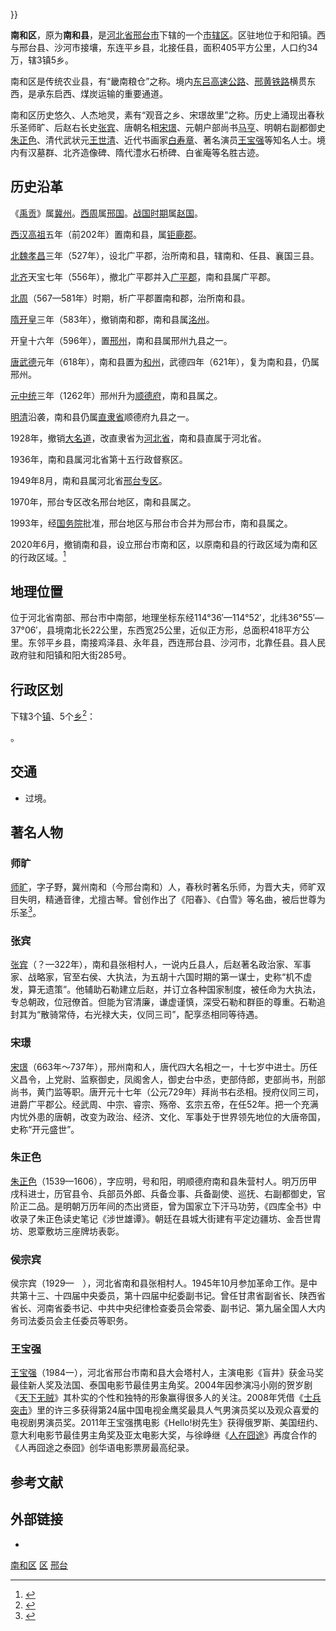 {{refimprove|time=2020-05-20}}{{更新|time={{<includeonly>subst:</includeonly>#time:c}}}}{{Infobox China County
| county = 南和区
| usedname = 南和县
| nameorigin = 
| Photo = 
| Photoname = 
| map = 
| map_caption = 
| Belong = [[河北省|河北省]][[邢台市|邢台市]]
| Types = [[市辖区|市辖区]]
| admincode =  
| founded = 
| seat = [[和阳镇|和阳镇]]
| officerTitle = 
| officer = 
| officerTitle2 = 
| officer2 = 
| division = 
| town = 
| township = 
| subdistrict = 
| dialect = 
| post code = 054400
| phone code = 319 
| coordinate = 
| area = 418
| area land = 
| area water = 
| census yr = 
| pop = 32万人
| density =  
| GDP = 
| GDP_as_of = 
| GDPPC = 
| carlicense = 冀E
| web = www.nhxzf.gov.cn
| web_title = 南和区政府网
}}

'''南和区'''，原为'''南和县'''，是[[河北省|河北省]][[邢台市|邢台市]]下辖的一个[[市辖区|市辖区]]。区驻地位于和阳镇。西与邢台县、沙河市接壤，东连平乡县，北接任县，面积405平方公里，人口约34万，辖3镇5乡。

南和区是传统农业县，有“畿南粮仓”之称。境内[[东吕高速公路|东吕高速公路]]、[[邢黄铁路|邢黄铁路]]横贯东西，是承东启西、煤炭运输的重要通道。 

南和区历史悠久、人杰地灵，素有“观音之乡、宋璟故里”之称。历史上涌现出春秋乐圣师旷、后赵右长史[[张宾|张宾]]、唐朝名相[[宋璟|宋璟]]、元朝户部尚书[[马亨|马亨]]、明朝右副都御史[[朱正色_(萬曆甲戌進士)|朱正色]]、清代武状元[[王世清|王世清]]、近代书画家[[白寿章|白寿章]]、著名演员[[王宝强|王宝强]]等知名人士。境内有汉墓群、北齐造像碑、隋代澧水石桥碑、白雀庵等名胜古迹。  

== 历史沿革 ==
《[[禹貢|禹贡]]》属[[冀州_(古代)|冀州]]。[[西周|西周]]属[[邢国|邢国]]。[[战国时期|战国时期]]属[[赵国|赵国]]。

[[西汉|西汉]][[刘邦|高祖]]五年（前202年）置南和县，属[[鉅鹿郡|钜鹿郡]]。

[[北魏|北魏]][[孝昌_(年号)|孝昌]]三年（527年），设北广平郡，治所南和县，辖南和、任县、襄国三县。

[[北齐|北齐]]天宝七年（556年），撤北广平郡并入[[广平郡|广平郡]]，南和县属广平郡。

[[北周|北周]]（567—581年）时期，析广平郡置南和郡，治所南和县。

[[隋朝|隋]][[开皇|开皇]]三年（583年），撤销南和郡，南和县属[[洺州|洺州]]。

开皇十六年（596年），置[[邢州|邢州]]，南和县属邢州九县之一。

[[唐朝|唐]][[武德|武德]]元年（618年），南和县置为[[和州_(唐朝)|和州]]，武德四年（621年），复为南和县，仍属邢州。

[[元朝|元]][[中統_(年號)|中统]]三年（1262年）邢州升为[[顺德府|顺德府]]，南和县属之。

[[明朝|明]][[清朝|清]]沿袭，南和县仍属[[直隶省|直隶省]]顺德府九县之一。

1928年，撤销[[大顺广道|大名道]]，改直隶省为[[河北省_(中華民國)|河北省]]，南和县直属于河北省。

1936年，南和县属河北省第十五行政督察区。

1949年8月，南和县属河北省[[邢台专区|邢台专区]]。

1970年，邢台专区改名邢台地区，南和县属之。

1993年，经[[中华人民共和国国务院|国务院]]批准，邢台地区与邢台市合并为邢台市，南和县属之。

2020年6月，撤销南和县，设立邢台市南和区，以原南和县的行政区域为南和区的行政区域。<ref>{{cite web|title=国务院批复同意河北省调整邢台市部分行政区划|url=http://www.hebei.gov.cn/hebei/14462058/14471802/14471750/14910284/index.html|date=2020-06-23|publisher=[[河北省人民政府|河北省人民政府]]|access-date=2020-06-23|archive-date=2021-08-11|archive-url=https://web.archive.org/web/20210811124506/https://zfwzgl.www.gov.cn/exposure/jiucuo.js|dead-url=no}}</ref> 

== 地理位置 ==
{{PAGENAMEBASE}}位于河北省南部、邢台市中南部，地理坐标东经114°36′—114°52′，北纬36°55′—37°06′，县境南北长22公里，东西宽25公里，近似正方形，总面积418平方公里。东邻平乡县，南接鸡泽县、永年县，西连邢台县、沙河市，北靠任县。县人民政府驻和阳镇和阳大街285号。

== 行政区划 ==
{{PAGENAMEBASE}}下辖3个[[行政建制镇|镇]]、5个[[乡_(中华人民共和国)|乡]]<ref>{{PRC admin/ref sgc|13/05/06}}</ref>：

{{PRC admin/children|13/05/06}}。

== 交通 ==
* {{中国国道名|340}}过境。

== 著名人物 ==

=== 师旷 ===
[[師曠|师旷]]，字子野，冀州南和（今邢台南和）人，春秋时著名乐师，为晋大夫，师旷双目失明，精通音律，尤擅古琴。曾创作出了《阳春》、《白雪》等名曲，被后世尊为乐圣<ref>{{Cite web|title=师旷（春秋晋国 乐师 洪洞）|url=http://www.shanxi.gov.cn/sq/lsrw/mrhc/201702/t20170228_284733.shtml|accessdate=2020-05-20|date=2017-02-28|publisher=[[山西省人民政府|山西省人民政府]]}}{{Dead link}}</ref>。

=== 张宾 ===
[[张宾|张宾]]（？—322年），南和县张相村人，一说内丘县人，后赵著名政治家、军事家、战略家，官至右侯、大执法，为五胡十六国时期的第一谋士，史称“机不虚发，算无遗策”。他辅助石勒建立后赵，并订立各种国家制度，被任命为大执法，专总朝政，位冠僚首。但能为官清廉，谦虚谨慎，深受石勒和群臣的尊重。石勒追封其为“散骑常侍，右光禄大夫，仪同三司”，配享丞相同等待遇。

=== 宋璟 ===
[[宋璟|宋璟]]（663年～737年），邢州南和人，唐代四大名相之一，十七岁中进士。历任义昌令，上党尉、监察御史，凤阁舍人，御史台中丞，吏部侍郎，吏部尚书，刑部尚书，黄门监等职。唐开元十七年（公元729年）拜尚书右丞相。授府仪同三司，进爵广平郡公。经武周、中宗、睿宗、殇帝、玄宗五帝，在任52年。把一个充满内忧外患的唐朝，改变为政治、经济、文化、军事处于世界领先地位的大唐帝国，史称“开元盛世”。  

=== 朱正色 ===
[[朱正色_(萬曆甲戌進士)|朱正色]]（1539—1606），字应明，号和阳，明顺德府南和县朱营村人。明万历甲戌科进士，历官县令、兵部员外郎、兵备佥事、兵备副使、巡抚、右副都御史，官阶正二品。是明朝万历年间的杰出贤臣，曾为国家立下汗马功劳，《四库全书》中收录了朱正色读史笔记《涉世雄谭》。朝廷在县城大街建有平定边疆坊、金吾世胄坊、恩覃敷坊三座牌坊表彰。

=== 侯宗宾 ===
侯宗宾（1929—　），河北省南和县张相村人。1945年10月参加革命工作。是中共第十三、十四届中央委员，第十四届中纪委副书记。曾任甘肃省副省长、陕西省省长、河南省委书记、中共中央纪律检查委员会常委、副书记、第九届全国人大内务司法委员会主任委员等职务。

=== 王宝强 ===
[[王宝强|王宝强]]（1984一），河北省邢台市南和县大会塔村人，主演电影《盲井》获金马奖最佳新人奖及法国、泰国电影节最佳男主角奖。2004年因参演冯小刚的贺岁剧《[[天下无贼|天下无贼]]》其朴实的个性和独特的形象赢得很多人的关注。2008年凭借《[[士兵突击|士兵突击]]》里的许三多获得第24届中国电视金鹰奖最具人气男演员奖以及观众喜爱的电视剧男演员奖。2011年王宝强携电影《Hello!树先生》获得俄罗斯、美国纽约、意大利电影节最佳男主角奖及亚太电影大奖，与徐峥继《[[人在囧途|人在囧途]]》再度合作的《人再囧途之泰囧》创华语电影票房最高纪录。

== 参考文献 ==
{{reflist}}

== 外部链接 ==
{{Wikisource|国务院批复同意河北省调整邢台市部分行政区划}}
* {{Official website|http://www.nhxzf.gov.cn/|name=邢台市南和区人民政府}}

{{南和区行政区划}}
{{邢台市行政区划}}
{{河北行政区划}}

[[category:南和区|]]
[[category:邢台区县市|区]]
[[category:河北市辖区|邢台]]